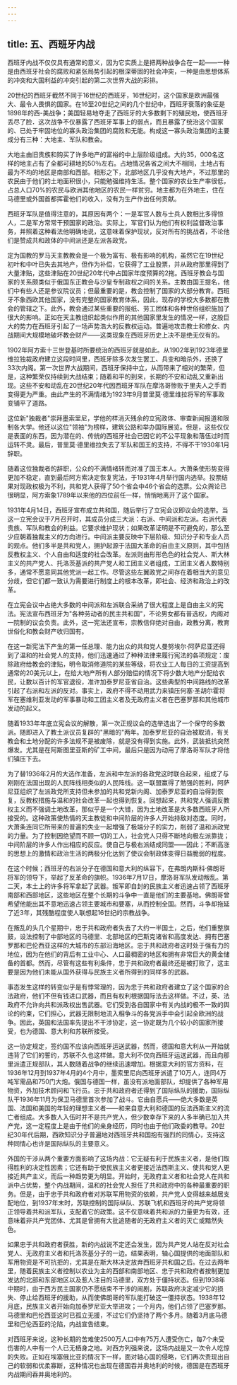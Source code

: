 ```yaml
---
---
---
```

title: 五、西班牙内战
---



西班牙内战不仅仅具有通常的意义，因为它实质上是把两种战争合在一起——一种是由西班牙社会的腐败和紧张局势引起的根深蒂固的社会冲突，一种是由思想体系的冲突和大国利益的冲突引起的第二次世界大战的彩排。

20世纪的西班牙截然不同于16世纪的西班牙，16世纪时，这个国家是欧洲最强大、最令人畏惧的国家。在16至20世纪之间的几个世纪中，西班牙衰落的象征是1898年的西-美战争；美国轻易地夺走了西班牙的大多数剩下的殖民地，使西班牙丢尽了脸．这次战争不仅暴露了西班牙军事上的弱点，而且暴露了统治这个国家的、已处于牢固地位的寡头政治集团的腐败和无能。构成这一寡头政治集团的主要成分有三种：大地主、军队和教会。

大地主由旧贵族和购买了许多地产的富裕的中上层阶级组成。大约35，000名这样的地主占有了全都可耕地的50％左右。占地情况各省之间大不相同，土地占有最为不均的地区是南部和西部。相形之下，北部地区几乎没有大地产，不过那里的农民由于他们的土地面积很小，只能勉强维持生活。整个国家的农业生产率很低，占总人口70%的农民与欧洲其他地区的农民一样贫穷。地主都为在外地主，住在马德里或外国首都挥霍他们的收入，没有为生产作出任何贡献。

西班牙军队是值得注意的，其原因有两个：一是军官人数与士兵人数相比多得惊人，二是军方常常干预国家的政治。实际上，军官们认为他们有权利监督政治事务，并照着这种看法他明确地说，这意味着保护现状，反对所有的挑战者，不论他们是赞成共和政体的中间派还是左派各政党。

定为国教的罗马天主教教会是一个极为富有、极有影响的机构，虽然它在19世纪初叶和中叶已失去其地产，但作为补偿，它获得了工业股票，并从政府那里得到了大量津贴，这些津贴在20世纪20年代中占国家年度预算的2拖。西班牙教会与国家的关系颇类似于俄国东正教会与沙皇专制政权之间的关系。主教由国王提名，他们中有些人还是参议院议员；但最重要的是，教会控制了国家的大部分教育。西班牙不象西欧其他国家，没有完整的国家教育体系，因此，现存的学校大多数都在教会的管辖之下。此外，教会通过某些重要的报纸、劳工团体和各种世俗组织施加了很大的影响。正如在天主教组织起类似作用的其他国家里发生的情况一样，这股巨大的势力在西班牙引起了一场声势浩大的反教权运动。普遍地攻击教士和修女、内战期间大规模地破坏教会财产——这类现象在西班牙历史上决不是绝无仅有的。

1902年阿方索十三世登基时所要统治的西班牙就是如此。从1902年到1923年德里维拉独裁政府建立这段时间里，西班牙除多次发生罢工、兵变和暗杀外，还换了33次内阁。第一次世界大战期间，西班牙保持中立，从而带来了相对的繁荣，但是，这种繁荣仅持续到大战结束；随着和平的到来，长期的不安和动乱又重新出现。这些不安和动乱在20世纪20年代因西班牙军队在摩洛哥惨败于里夫人之手而变得更为严重。由此产生的不满情绪为1923年9月普里莫·德里维拉将军的军事政变铺平了道路。

这位新"独裁者"崇拜墨索里尼，学他的样消灭残余的立宪政体、审查新闻报道和限制各大学。他还以这位"领袖"为榜样，建筑公路和举办国际展览。但是，这些仅仅是表面的东西，因为潜在的、传统的西班牙社会已因它的不公平现象和落伍过时而运转不灵。最后，普里莫·德里维拉失去了军队和国王的支持，不得不干1930年1月辞职。

随着这位独裁者的辞职，公众的不满情绪转而对准了国王本人。大萧条使形势变得更加不稳定，直到最后阿方索决定恢复宪法，于1931年4月举行国内选举。投票结果对现政权极为不利，共和党人获得了50个省会中46个省会的选票。公众舆论已很明显，阿方索象1789年以来他的四位前任一样，悄悄地离开了这个国家。

1931年4月14日，西班牙宣布成立共和国，随后举行了立宪会议即议会的选举。当这一立宪会议于7月召开时，其成员分成三大派：右派、中间派和左派。右派代表贵族、军队和教会的利益。它要求维护现状；如果改革证明是不可避免的，那么至少应朝着独裁主义的方向进行。中间派主要反映中下层阶级、知识分子和专业人员的观点。他们多半是共和党人，拥护起源于法国大革命的自由主义原则，其中包括反教权主义、个人自由和适度的社会改革。左派则由形形色色的社会党人、斯大林主义的共产党人、托洛茨基派的共产党人和工团主义者组成，工团主义者人数特别多，通常不愿意同其他党派一起工作。尽管这些左翼政党之间存在着相当大的意见分歧，但它们都一致认为需要进行制度上的根本改革，即社会、经济和政治上的改革。

在立宪会议中占绝大多数的中间派和左派联合采纳了很大程度上是自由主义的宪法。宪法宣布西班牙为"各种劳动者的民主共和国"，不论男女都有普选权，内阁对一院制的议会负责。此外，这一宪法还宣布，宗教信仰绝对自由，政教分离，教育世俗化和教会财产收归国有。

在这一新宪法下产生的第一任总理、能力出众的共和党人曼努埃尔·阿萨尼亚还得到了温和的社会党人的支持，他们迅速通过了种种法律来履行宪法的各项规定：废除政府给教会的津贴，明令取消修道院的某些等级，将农业工人每日的工资提高到通常的20美元以上，在给大地产所有人部分赔偿的情况下将少数大地产分配给农民，让数以百计的军官退役，准许加泰罗尼亚省自治。这些典型的中间路线的改革引起了右派和左派的反对。事实上，政府不得不动用武力来镇压何塞·圣胡尔霍将军在塞维利亚发动的军事暴动和工团主义者及无政府主义者在巴塞罗那和其他城市发动的起义。

随着1933年年底立宪会议的解散，第一次正规议会的选举选出了一个保守的多数派。随即进入了教土派议员复辟的"黑暗的"两年。加泰罗尼亚的自治被取消，有关教会和土地分配的许多法规不是被废除，就是没有得到实施。此外，武装抵抗突然爆发。尤其是在阿斯图里亚斯的矿工中间，最后只是因为动用了摩洛哥军队才将他们镇压下去。

为了替1936年2月的大选作准备，左派和中左派的各政党这时联合起来，组成了与刚刚在法国出现的人民阵线相类似的人民阵线。这一联盟赢得了勉强的胜利，阿萨尼亚组织了左派政党所支持但未参加的共和党新内阁、加泰罗尼亚的自治得到恢复，反教权措施与温和的社会改革一起也得到恢复。回想起来，共和党人强调反教权主义而不强调土地改革，那似乎是一个大错，因为土地改革是大多数西班牙人所接受的。这种政策使热情的天主教徒和中间阶层的许多人开始持敌对态度。同时，大萧条连同它所带来的普遍的失业一起增强了极端分子的实力，削弱了温和派政党的力量。为了控制因绝望而不顾一切的工人，社会党人只得不断地向极左派靠拢；中间阶层的许多人作出相应的反应。使自己与极右派结成同盟——因此；不断高涨的思想上的激情和政治生活的两极分化达到了使议会制政体变得日益脆弱的程度。

在这个时候；西班牙的右派分子在德国和意大利的纵容下，在弗朗内斯科·佛朗哥将军的领导下，举起了反革命的旗帜。1936年7月17日，摩洛哥军队发动叛乱。第二天，本土上的许多将军拿起了武器。叛军即自封的民族主义者迅速占领了西班牙南部和西部地区，这些地区在整个长期的斗争中一直是他们的主要基地。佛朗哥曾希望他能出其不意地迅速占领主要城市和要塞，从而控制全国。然而，斗争却拖延了近3年，其残酷程度使人联想起16世纪的宗教战争。

在叛乱的头几个星期中，忠于共和政府者失去了大约一半国土，之后，他们重整旗鼓，设法控制了中部地区的马德里、北部地区的巴斯克诸省和高度发达、拥有巴塞罗那和巴伦西亚这样的大城市的东部沿海地区。忠于共和政府者这时处于强有力的地位，因为在他们的背后有工业中心、人口最稠密的地区和拥有非常巨大的黄金储备的首都。然而，尽管有这些有利条件，忠于共和政府者最终还是被打败了，这主要是因为他们未能从国外获得与民族主义者所得到的同样多的武器。

事态发生这样的转变似乎是有悖常理的，因为忠于共和政府者建立了这个国家的合法政府，他们不但有钱进口武器，而且有权利根据国际法去这样做。不过，英、法政府不允许向共和派政权出售武器。它们受到各自国家中有关内战的极不一致的舆论的约束，它们担心，武器无限制地流入相争斗的各党派手中会引起全欧洲的战争。因此，英国和法国率先提出不干涉协定，这一协定既为几个较小的国家所接受，也为德国、意大利和苏联所接受。

这一协定规定，签约国不应该向西班牙运送武器，然而，德国和意大利从一开始就违背了它们的誓约，苏联不久也这样做。意大利不仅向西班牙运送武器，而且向那里派遣正规部队，其人数随着战争的继续迅速增加。根据意大利的官方资料，在1936年12月到1937年4月的4个月中，墨索里尼向西班牙派遣了10万人，连同4万吨军需品和750门大炮。俄国与德国一样，虽没有派地面部队，却提供了各种军用物资，外加技术顾问和飞行员。忠于共和政府者还得到了国际纵队的援助，国际纵队干1936年11月为保卫马德里首次参加了战斗。它由自愿兵——绝大多数是英国、法国和美国的年轻的理想主义者——和来自意大利和德国的反法西斯主义的流亡者组成。大多数人入伍时并不是共产党人，但少数幸存下来的人多半确已加入共产党，这一定程度上是由于他们的亲身经历，同时也由于他们政委的教导。20世纪30年代后期，西欧知识分子普遍地对西班牙共和国抱有强烈的同情心，支持这种同情心也许是国际纵队的主要意义。

外国的干涉从两个重要方面影响了这场内战：它无疑有利于民族主义者，是他们取得胜利的决定性因素；它还有助于使民族主义者更接近法西斯主义、使共和党人更接近共产主义，而后一种趋势更为明显。开始时，无政府主义者和社会党人在共和派中占优势，整个内战期间，温和的社会党人担任了共和政府中的各种最重要的职务。但是，由于忠于共和政府者对苏联军用物资的依赖，共产党人变得越来越居支配地位，到1937年末时，苏联控制的国际纵队、苏联飞机和西班牙的共产党将领正领导着共和派军队，支配着它的政策。这不仅意味着共和派的力量更为有效，还意味着非共产党团体、尤其是曾拥有大批追随者的无政府主义者的灭亡或黯然失色。

如果忠于共和政府者获胜，新的内战说不定还会发生，因为共产党人站在反对社会党人、无政府主义者和托洛茨基分子的一边。结果表明，轴心国提供的地面部队和军用物资是不可抗拒的，尤其是在斯大林决定放弃西班牙共和国之后。在过去两年里，随着民族主义者控制以农业为主的西部和南部地区、忠于共和政府者按制更加发达的北部和东部地区以及惹人注目的马德里，双方处于僵持状态。但到1938年中期时，由于西方民主国家仍不愿结束不干涉的闹剧，苏联政府决定减少它的损失、停止给西班牙的援助，从而使佛朗哥的军队能打破这一僵持状态。1938年12月底，民族主义者开始向加泰罗尼亚大举进攻；一个月内，他们占领了巴塞罗那。马德里和巴伦西亚这时已孤立无援，不过它们仍坚持了两个多月。随着3月底马德里和巴伦西亚的沦陷，内战宣告结束。

对西班牙来说，这种长期的苦难使2500万人口中有75万人遭受伤亡，每7个未受伤害的人中有一个人已无栖身之地。对西方列强来说，这场内战是又一次令人吃惊的失败。正如在埃塞俄比亚的情况下一样，面对轴心国的侵略，它们再次责现出自己的软弱和优柔寡断，这种情况也出现在德国吞并奥地利的时候，德国是在西班牙内战期间吞并奥地利的。